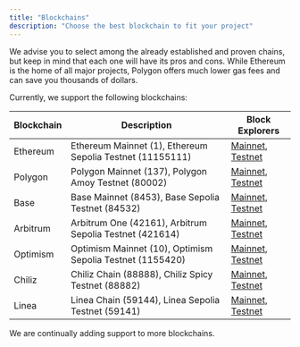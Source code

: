 ```yaml
---
title: "Blockchains"
description: "Choose the best blockchain to fit your project"
---
```


We advise you to select among the already established and proven chains, but keep in mind that each one will have its pros and cons. While Ethereum is the home of all major projects, Polygon offers much lower gas fees and can save you thousands of dollars.

Currently, we support the following blockchains:

| Blockchain | Description                                               | Block Explorers                                                                                |
| ---------- | --------------------------------------------------------- | ---------------------------------------------------------------------------------------------- |
| Ethereum   | Ethereum Mainnet (1), Ethereum Sepolia Testnet (11155111) | [Mainnet](https://etherscan.io/), [Testnet](https://sepolia.etherscan.io/)                     |
| Polygon    | Polygon Mainnet (137), Polygon Amoy Testnet (80002)       | [Mainnet](https://polygonscan.com/), [Testnet](https://amoy.polygonscan.com/)                  |
| Base       | Base Mainnet (8453), Base Sepolia Testnet (84532)         | [Mainnet](https://basescan.org/), [Testnet](https://sepolia.basescan.org/)                     |
| Arbitrum   | Arbitrum One (42161), Arbitrum Sepolia Testnet (421614)   | [Mainnet](https://arbiscan.io/), [Testnet](https://sepolia.arbiscan.io/)                       |
| Optimism   | Optimism Mainnet (10), Optimism Sepolia Testnet (1155420) | [Mainnet](https://optimistic.etherscan.io/), [Testnet](https://sepolia-optimism.etherscan.io/) |
| Chiliz     | Chiliz Chain (88888), Chiliz Spicy Testnet (88882)        | [Mainnet](https://chiliscan.com), [Testnet](https://testnet.chiliscan.com/)                    |
| Linea      | Linea Chain (59144), Linea Sepolia Testnet (59141)        | [Mainnet](https://lineascan.build/), [Testnet](https://sepolia.lineascan.build/)               |

We are continually adding support to more blockchains.
